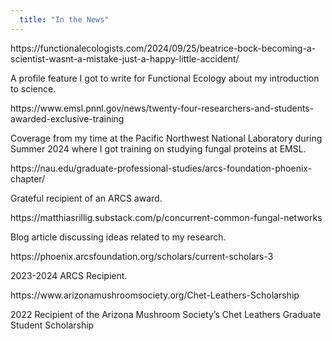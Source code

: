 ```yaml
---
  title: "In the News"
---
```


https://functionalecologists.com/2024/09/25/beatrice-bock-becoming-a-scientist-wasnt-a-mistake-just-a-happy-little-accident/

A profile feature I got to write for Functional Ecology about my introduction to science.


https://www.emsl.pnnl.gov/news/twenty-four-researchers-and-students-awarded-exclusive-training

Coverage from my time at the Pacific Northwest National Laboratory during Summer 2024 where I got training on studying fungal proteins at EMSL.

https://nau.edu/graduate-professional-studies/arcs-foundation-phoenix-chapter/

Grateful recipient of an ARCS award.

https://matthiasrillig.substack.com/p/concurrent-common-fungal-networks

Blog article discussing ideas related to my research.

https://phoenix.arcsfoundation.org/scholars/current-scholars-3

2023-2024 ARCS Recipient.

https://www.arizonamushroomsociety.org/Chet-Leathers-Scholarship

2022 Recipient of the Arizona Mushroom Society's Chet Leathers Graduate Student Scholarship